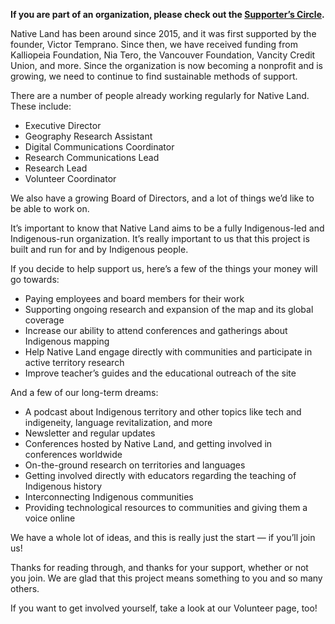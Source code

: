 **If you are part of an organization, please check out the [Supporter’s Circle](https://native-land.ca/support/supporters-circle/).**

Native Land has been around since 2015, and it was first supported by the founder, Victor Temprano. Since then, we have received funding from Kalliopeia Foundation, Nia Tero, the Vancouver Foundation, Vancity Credit Union, and more. Since the organization is now becoming a nonprofit and is growing, we need to continue to find sustainable methods of support.

There are a number of people already working regularly for Native Land. These include:

*   Executive Director
*   Geography Research Assistant
*   Digital Communications Coordinator
*   Research Communications Lead
*   Research Lead
*   Volunteer Coordinator

We also have a growing Board of Directors, and a lot of things we’d like to be able to work on.

It’s important to know that Native Land aims to be a fully Indigenous-led and Indigenous-run organization. It’s really important to us that this project is built and run for and by Indigenous people.

If you decide to help support us, here’s a few of the things your money will go towards:

*   Paying employees and board members for their work
*   Supporting ongoing research and expansion of the map and its global coverage
*   Increase our ability to attend conferences and gatherings about Indigenous mapping
*   Help Native Land engage directly with communities and participate in active territory research
*   Improve teacher’s guides and the educational outreach of the site

And a few of our long-term dreams:

*   A podcast about Indigenous territory and other topics like tech and indigeneity, language revitalization, and more
*   Newsletter and regular updates
*   Conferences hosted by Native Land, and getting involved in conferences worldwide
*   On-the-ground research on territories and languages
*   Getting involved directly with educators regarding the teaching of Indigenous history
*   Interconnecting Indigenous communities
*   Providing technological resources to communities and giving them a voice online

We have a whole lot of ideas, and this is really just the start — if you’ll join us!

Thanks for reading through, and thanks for your support, whether or not you join. We are glad that this project means something to you and so many others.

If you want to get involved yourself, take a look at our Volunteer page, too!
